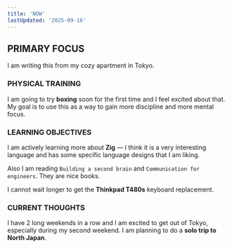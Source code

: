 ```yaml
---
title: 'NOW'
lastUpdated: '2025-09-16'
---
```


## PRIMARY FOCUS

I am writing this from my cozy apartment in Tokyo.

### PHYSICAL TRAINING

I am going to try **boxing** soon for the first time and I feel excited about that. My goal is to use this as a way to gain more discipline and more mental focus.

### LEARNING OBJECTIVES

I am actively learning more about **Zig** — I think it is a very interesting language and has some specific language designs that I am liking.

Also I am reading `Building a second brain` and `Communication for engineers`. They are nice books.

I cannot wait longer to get the **Thinkpad T480s** keyboard replacement.

### CURRENT THOUGHTS

I have 2 long weekends in a row and I am excited to get out of Tokyo, especially during my second weekend. I am planning to do a **solo trip to North Japan**.
